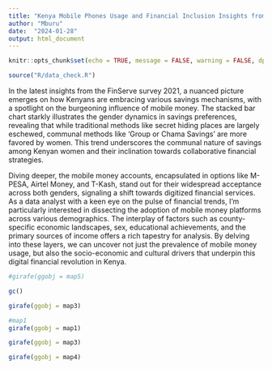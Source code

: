 ```yaml
---
title: "Kenya Mobile Phones Usage and Financial Inclusion Insights from FinAccess 2021"
author: "Mburu"
date:  "2024-01-28"
output: html_document
---
```


```r
knitr::opts_chunk$set(echo = TRUE, message = FALSE, warning = FALSE, dpi = 500)

```

```r
source("R/data_check.R")
```

In the latest insights from the FinServe survey 2021, a nuanced picture emerges on how Kenyans are embracing various savings mechanisms, with a spotlight on the burgeoning influence of mobile money. The stacked bar chart starkly illustrates the gender dynamics in savings preferences, revealing that while traditional methods like secret hiding places are largely eschewed, communal methods like 'Group or Chama Savings' are more favored by women. This trend underscores the communal nature of savings among Kenyan women and their inclination towards collaborative financial strategies.

Diving deeper, the mobile money accounts, encapsulated in options like M-PESA, Airtel Money, and T-Kash, stand out for their widespread acceptance across both genders, signaling a shift towards digitized financial services. As a data analyst with a keen eye on the pulse of financial trends, I'm particularly interested in dissecting the adoption of mobile money platforms across various demographics. The interplay of factors such as county-specific economic landscapes, sex, educational achievements, and the primary sources of income offers a rich tapestry for analysis. By delving into these layers, we can uncover not just the prevalence of mobile money usage, but also the socio-economic and cultural drivers that underpin this digital financial revolution in Kenya.


```r

#girafe(ggobj = map5)

```

```r
gc()
```


```r
girafe(ggobj = map3)
```

```r
#map1
girafe(ggobj = map1)
```

```r
girafe(ggobj = map3)
```

```r
girafe(ggobj = map4)

```

